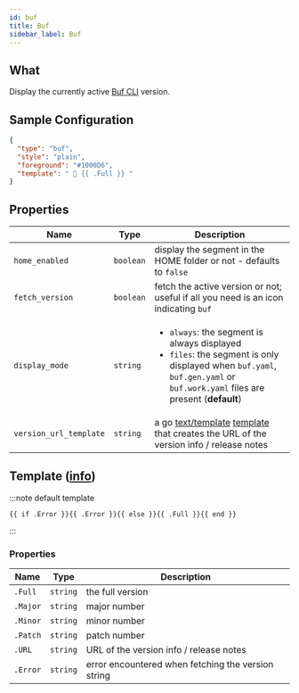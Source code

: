 ```yaml
---
id: buf
title: Buf
sidebar_label: Buf
---
```


## What

Display the currently active [Buf CLI][buf-docs] version.

## Sample Configuration

```json
{
  "type": "buf",
  "style": "plain",
  "foreground": "#1000D6",
  "template": " 🐃 {{ .Full }} "
}
```

## Properties

| Name                   | Type      | Description                                                                                                                                                                                   |
| ---------------------- | --------- | --------------------------------------------------------------------------------------------------------------------------------------------------------------------------------------------- |
| `home_enabled`         | `boolean` | display the segment in the HOME folder or not - defaults to `false`                                                                                                                           |
| `fetch_version`        | `boolean` | fetch the active version or not; useful if all you need is an icon indicating `buf`                                                                                                          |
| `display_mode`         | `string`  | <ul><li>`always`: the segment is always displayed</li><li>`files`: the segment is only displayed when `buf.yaml`, `buf.gen.yaml` or `buf.work.yaml` files are present (**default**)</li></ul> |
| `version_url_template` | `string`  | a go [text/template][go-text-template] [template][templates] that creates the URL of the version info / release notes                                                                         |

## Template ([info][templates])

:::note default template

```template
{{ if .Error }}{{ .Error }}{{ else }}{{ .Full }}{{ end }}
```

:::

### Properties

| Name     | Type     | Description                                        |
| -------- | -------- | -------------------------------------------------- |
| `.Full`  | `string` | the full version                                   |
| `.Major` | `string` | major number                                       |
| `.Minor` | `string` | minor number                                       |
| `.Patch` | `string` | patch number                                       |
| `.URL`   | `string` | URL of the version info / release notes            |
| `.Error` | `string` | error encountered when fetching the version string |

[go-text-template]: https://golang.org/pkg/text/template/
[templates]: /docs/configuration/templates
[buf-docs]: https://buf.build/

